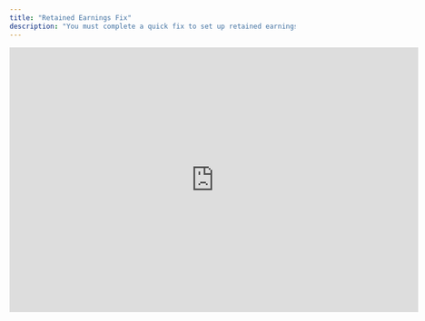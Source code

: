 ```yaml
---
title: "Retained Earnings Fix"
description: "You must complete a quick fix to set up retained earnings for Netsuite, Xero and QBO."
---
```


<iframe width="720" height="467" src="https://www.loom.com/embed/86851929be07475784339fee88cf08f8?sid=782c952f-8e50-48c2-8b72-2a04cde18df5" frameborder="0" webkitallowfullscreen mozallowfullscreen allowfullscreen />

When importing a chart of accounts from Oracle NetSuite, Xero, or QuickBooks Online, Francis currently does not include the Retained Earnings account. Therefore, you will need to manually calculate retained earnings amounts in your balance sheet for entities using these accounting systems.

<Info>
  Including retained earnings for Netsuite, Xero and Quickbooks Online is scheduled for release during 2025. If you have questions about this upcoming feature, feel free to reach out at [support@francis.app](mailto:support@francis.app).
</Info>

You calculate retained earnings by adding net profit (or loss) to the beginning retained earnings balance.

```typescript
// Example
= "Retained earnings"[-1] + "Net profit"[0]
```

If, in addition to connecting to Oracle NetSuite, Xero, or QuickBooks Online, you also convert the numbers to a different currency, the formula must include adjustments to account for currency conversion:

1. **Retained earnings, starting value**: Adjust to reflect the new month’s closing exchange rate.

2. **Net profit for the month**: Convert from the average exchange rate to the closing exchange rate for the period.

Learn more here.

```typescript
// Example
= "Retained earnings"[-1] / "Exchange rate - closing"[-1] * "Exchange rate - closing"[0] 
+ "Net profit"[0] / "Exchange rate - avg"[0] * "Exchange rate - closing"[0]
```